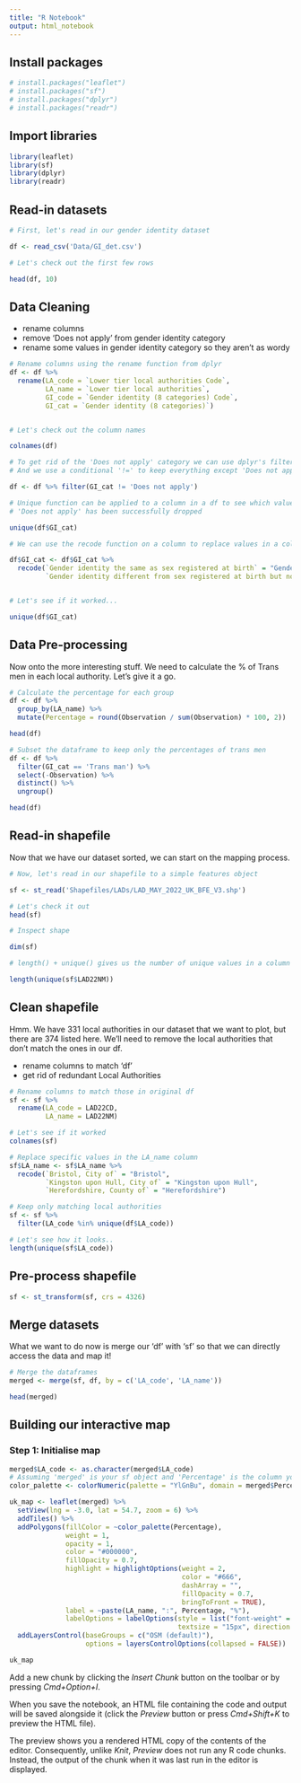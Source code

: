 ```yaml
---
title: "R Notebook"
output: html_notebook
---
```


## Install packages

```r
# install.packages("leaflet")
# install.packages("sf")
# install.packages("dplyr")
# install.packages("readr")
```

## Import libraries

```r

library(leaflet)
library(sf)
library(dplyr)
library(readr)

```
## Read-in datasets

```r
# First, let's read in our gender identity dataset

df <- read_csv('Data/GI_det.csv')

# Let's check out the first few rows

head(df, 10)
```

## Data Cleaning

* rename columns
* remove 'Does not apply' from gender identity category
* rename some values in gender identity category so they aren't as wordy

```r

# Rename columns using the rename function from dplyr
df <- df %>% 
  rename(LA_code = `Lower tier local authorities Code`,
         LA_name = `Lower tier local authorities`,
         GI_code = `Gender identity (8 categories) Code`,
         GI_cat = `Gender identity (8 categories)`)


# Let's check out the column names

colnames(df)
```

```r
# To get rid of the 'Does not apply' category we can use dplyr's filter function
# And we use a conditional '!=' to keep everything except 'Does not apply' category

df <- df %>% filter(GI_cat != 'Does not apply')

```

```r
# Unique function can be applied to a column in a df to see which values are in that column
# 'Does not apply' has been successfully dropped

unique(df$GI_cat)

```

```r
# We can use the recode function on a column to replace values in a column

df$GI_cat <- df$GI_cat %>% 
  recode(`Gender identity the same as sex registered at birth` = "Gender identity the same as sex",
         `Gender identity different from sex registered at birth but no specific identity given` = "Gender identity different from sex")


# Let's see if it worked... 

unique(df$GI_cat)
```
## Data Pre-processing

Now onto the more interesting stuff. We need to calculate the % of Trans men in each local authority. Let's give it a go.

```r
# Calculate the percentage for each group
df <- df %>%
  group_by(LA_name) %>%
  mutate(Percentage = round(Observation / sum(Observation) * 100, 2))

head(df)
```

```r
# Subset the dataframe to keep only the percentages of trans men
df <- df %>% 
  filter(GI_cat == 'Trans man') %>%
  select(-Observation) %>% 
  distinct() %>% 
  ungroup()

head(df)
```

## Read-in shapefile

Now that we have our dataset sorted, we can start on the mapping process.

```r
# Now, let's read in our shapefile to a simple features object

sf <- st_read('Shapefiles/LADs/LAD_MAY_2022_UK_BFE_V3.shp')

```

```r
# Let's check it out
head(sf)
```

```r
# Inspect shape

dim(sf)
```

```r
# length() + unique() gives us the number of unique values in a column

length(unique(sf$LAD22NM))
```

## Clean shapefile

Hmm. We have 331 local authorities in our dataset that we want to plot, but there are 374 listed here. We'll need to remove the local authorities that don't match the ones in our df.

* rename columns to match 'df'
* get rid of redundant Local Authorities

```r
# Rename columns to match those in original df
sf <- sf %>% 
  rename(LA_code = LAD22CD, 
         LA_name = LAD22NM)

# Let's see if it worked
colnames(sf)
```

```r
# Replace specific values in the LA_name column
sf$LA_name <- sf$LA_name %>% 
  recode(`Bristol, City of` = "Bristol", 
         `Kingston upon Hull, City of` = "Kingston upon Hull", 
         `Herefordshire, County of` = "Herefordshire")
```

```r
# Keep only matching local authorities
sf <- sf %>% 
  filter(LA_code %in% unique(df$LA_code))

# Let's see how it looks.. 
length(unique(sf$LA_code))
```

## Pre-process shapefile

```r
sf <- st_transform(sf, crs = 4326)
```

## Merge datasets

What we want to do now is merge our 'df' with 'sf' so that we can directly access the data and map it!

```r
# Merge the dataframes
merged <- merge(sf, df, by = c('LA_code', 'LA_name'))

head(merged)
```

## Building our interactive map

### Step 1: Initialise map

```r

merged$LA_code <- as.character(merged$LA_code)
# Assuming 'merged' is your sf object and 'Percentage' is the column you want to use for coloring
color_palette <- colorNumeric(palette = "YlGnBu", domain = merged$Percentage)

uk_map <- leaflet(merged) %>%
  setView(lng = -3.0, lat = 54.7, zoom = 6) %>%
  addTiles() %>%
  addPolygons(fillColor = ~color_palette(Percentage),
              weight = 1,
              opacity = 1,
              color = "#000000",
              fillOpacity = 0.7,
              highlight = highlightOptions(weight = 2,
                                           color = "#666",
                                           dashArray = "",
                                           fillOpacity = 0.7,
                                           bringToFront = TRUE),
              label = ~paste(LA_name, ":", Percentage, "%"),
              labelOptions = labelOptions(style = list("font-weight" = "normal", padding = "3px 8px"),
                                          textsize = "15px", direction = "auto")) %>%
  addLayersControl(baseGroups = c("OSM (default)"),
                   options = layersControlOptions(collapsed = FALSE))

uk_map
```



Add a new chunk by clicking the *Insert Chunk* button on the toolbar or by pressing *Cmd+Option+I*.

When you save the notebook, an HTML file containing the code and output will be saved alongside it (click the *Preview* button or press *Cmd+Shift+K* to preview the HTML file). 

The preview shows you a rendered HTML copy of the contents of the editor. Consequently, unlike *Knit*, *Preview* does not run any R code chunks. Instead, the output of the chunk when it was last run in the editor is displayed.

